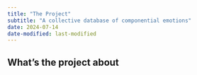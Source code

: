 ```yaml
---
title: "The Project"
subtitle: "A collective database of componential emotions"
date: 2024-07-14
date-modified: last-modified
---
```


## What's the project about
